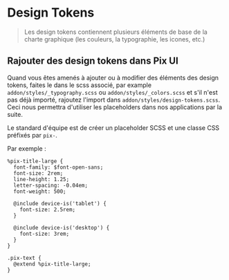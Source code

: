 
<Meta title="Développement/Pix Design Tokens" />

# Design Tokens

> Les design tokens contiennent plusieurs éléments de base de la charte graphique (les couleurs, la typographie, les icones, etc.)

## Rajouter des design tokens dans Pix UI

Quand vous êtes amenés à ajouter ou à modifier des éléments des design tokens, faites le dans le scss associé,
par example `addon/styles/_typography.scss` ou `addon/styles/_colors.scss` et s'il n'est pas déjà importé, rajoutez l'import dans `addon/styles/design-tokens.scss`.
Ceci nous permettra d'utiliser les placeholders dans nos applications par la suite.

Le standard d'équipe est de créer un placeholder SCSS et une classe CSS préfixés par `pix-`.

Par exemple :

```
%pix-title-large {
  font-family: $font-open-sans;
  font-size: 2rem;
  line-height: 1.25;
  letter-spacing: -0.04em;
  font-weight: 500;

  @include device-is('tablet') {
    font-size: 2.5rem;
  }

  @include device-is('desktop') {
    font-size: 3rem;
  }
}

.pix-text {
  @extend %pix-title-large;
}
```
